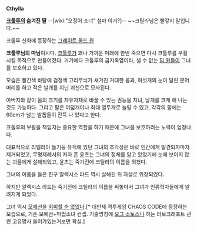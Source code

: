 '''Cthylla'''

'''[[크툴루]]의 숨겨진 딸''' --[wiki:"오징어 소녀" 설마 이거?]-- ~~크틸라님은 빨갛지 말입니다.~~


크툴루 신화에 등장하는 [[그레이트 올드 원]]


'''크툴루님의 따님'''이시다. [[크툴루]]가 꽤나 가까운 미래에 한번 죽으면 다시 크툴루를 부활시킬 목적으로 만들어졌다. 거기에다 크툴루의 금지옥엽이라, 셀 수 없는 [[딥 원]]들이 그녀를 보호하고 있다.

모습은 빨간색 바탕에 검정색 고리무늬가 새겨진 거대한 몸과, 여섯개의 눈이 달린 문어머리를 하고 작은 날개를 지닌 괴신으로 묘사된다. 

아버지와 같이 몸의 크기를 자유자재로 바꿀 수 있는 권능을 지녀, 날개를 크게 해 나는 것도 가능하다. 그리고 팔은 여덟개이나 최대 열두개로 늘릴 수 있고, 각각의 팔에는 60cm가 넘는 발톱들이 잔뜩 나 있다고 한다.

크툴루의 부활을 책임지는 중요한 역할을 하기 때문에 그녀를 보호하려는 노력이 엄청나다.

대표적으로 리벨리아 돌기둥 유적에 있던 그녀의 조각상은 바로 인간에게 발견되자마자 제거되었고, 무명제례서의 저자 폰 윤츠는 그녀의 정체를 알고 있었기에 눈에 보이지 않는 괴물에게 살해되었고, 윤츠는 죽기전에 크틸라의 이름을 외쳤다.

그녀의 이름을 들은 친구 알렉시스 라드 역시 살해된 뒤 자살로 위장되었다.

하지만 알렉시스 라드는 죽기전에 크틸라의 이름을 써놓아서 그녀가 인류학자들에게 알려지게 되었다.

그녀 역시 [[모에선]]을 [http://fenixware.net/fab/images/chars/game/cthylla_chc-540.jpg 회피할 순 없었다].[* 대만제 격투게임 CHAOS CODE에 등장하는 모습으로, 기존 모에선+마법소녀 컨셉. 기술명칭에 [[요그 소토스]]니 하는 러브크래프트 관련 고유명사 들어가있는거보면 확실.]
